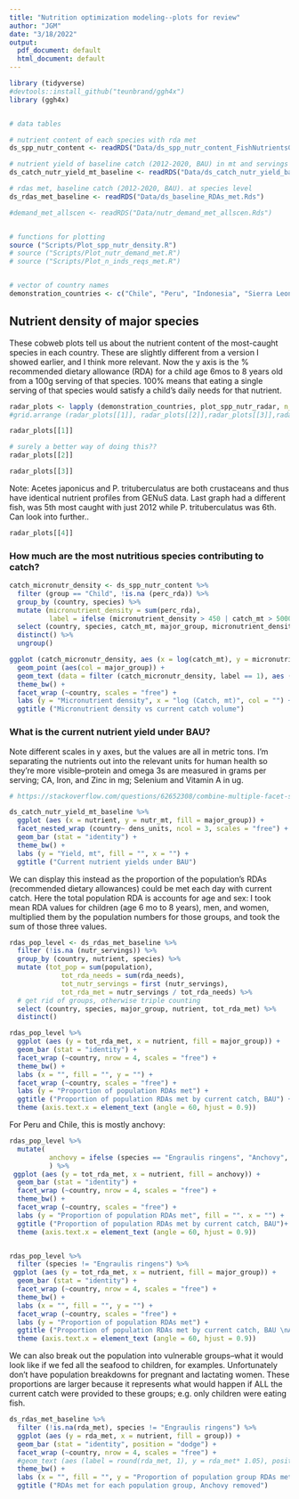 ```yaml
---
title: "Nutrition optimization modeling--plots for review"
author: "JGM"
date: "3/18/2022"
output:
  pdf_document: default
  html_document: default
---
```


```r
library (tidyverse)
#devtools::install_github("teunbrand/ggh4x")
library (ggh4x)


# data tables

# nutrient content of each species with rda met
ds_spp_nutr_content <- readRDS("Data/ds_spp_nutr_content_FishNutrientsGENuS_RDA_groups.Rds")

# nutrient yield of baseline catch (2012-2020, BAU) in mt and servings
ds_catch_nutr_yield_mt_baseline <- readRDS("Data/ds_catch_nutr_yield_baseline.Rds")

# rdas met, baseline catch (2012-2020, BAU). at species level
ds_rdas_met_baseline <- readRDS("Data/ds_baseline_RDAs_met.Rds")

#demand_met_allscen <- readRDS("Data/nutr_demand_met_allscen.Rds")


# functions for plotting
source ("Scripts/Plot_spp_nutr_density.R")
# source ("Scripts/Plot_nutr_demand_met.R")
# source ("Scripts/Plot_n_inds_reqs_met.R")


# vector of country names
demonstration_countries <- c("Chile", "Peru", "Indonesia", "Sierra Leone")
```

## Nutrient density of major species

These cobweb plots tell us about the nutrient content of the most-caught species in each country. These are slightly different from a version I showed earlier, and I think more relevant. Now the y axis is the % recommended dietary allowance (RDA) for a child age 6mos to 8 years old from a 100g serving of that species. 100% means that eating a single serving of that species would satisfy a child's daily needs for that nutrient. 



```r

radar_plots <- lapply (demonstration_countries, plot_spp_nutr_radar, n_spp = 5)
#grid.arrange (radar_plots[[1]], radar_plots[[2]],radar_plots[[3]],radar_plots[[4]], ncol =1)

radar_plots[[1]]

```
```r
# surely a better way of doing this??
radar_plots[[2]]
```
```r
radar_plots[[3]]
```

Note: Acetes japonicus and P. trituberculatus are both crustaceans and thus have identical nutrient profiles from GENuS data. Last graph had a different fish, was 5th most caught with just 2012 while P. trituberculatus was 6th. Can look into further..

```r
radar_plots[[4]]
```

### How much are the most nutritious species contributing to catch?

```r

catch_micronutr_density <- ds_spp_nutr_content %>%
  filter (group == "Child", !is.na (perc_rda)) %>%
  group_by (country, species) %>%
  mutate (micronutrient_density = sum(perc_rda),
          label = ifelse (micronutrient_density > 450 | catch_mt > 500000, 1, 0)) %>%
  select (country, species, catch_mt, major_group, micronutrient_density, label) %>%
  distinct() %>%
  ungroup()

ggplot (catch_micronutr_density, aes (x = log(catch_mt), y = micronutrient_density)) +
  geom_point (aes(col = major_group)) +
  geom_text (data = filter (catch_micronutr_density, label == 1), aes (label = species)) +
  theme_bw() +
  facet_wrap (~country, scales = "free") +
  labs (y = "Micronutrient density", x = "log (Catch, mt)", col = "") +
  ggtitle ("Micronutrient density vs current catch volume")

```

### What is the current nutrient yield under BAU?


Note different scales in y axes, but the values are all in metric tons. I'm separating the nutrients out into the relevant units for human health so they're more visible--protein and omega 3s are measured in grams per serving; CA, Iron, and Zinc in mg; Selenium and Vitamin A in ug. 


```r

# https://stackoverflow.com/questions/62652308/combine-multiple-facet-strips-across-columns-in-ggplot2-facet-wrap

ds_catch_nutr_yield_mt_baseline %>%
  ggplot (aes (x = nutrient, y = nutr_mt, fill = major_group)) +
  facet_nested_wrap (country~ dens_units, ncol = 3, scales = "free") +
  geom_bar (stat = "identity") +
  theme_bw() +
  labs (y = "Yield, mt", fill = "", x = "") +
  ggtitle ("Current nutrient yields under BAU")


```

We can display this instead as the proportion of the population's RDAs (recommended dietary allowances) could be met each day with current catch. Here the total population RDA is accounts for age and sex: I took mean RDA values for children (age 6 mo to 8 years), men, and women, multiplied them by the population numbers for those groups, and took the sum of those three values.



```r

rdas_pop_level <- ds_rdas_met_baseline %>%
  filter (!is.na (nutr_servings)) %>%
  group_by (country, nutrient, species) %>%
  mutate (tot_pop = sum(population),
             tot_rda_needs = sum(rda_needs),
             tot_nutr_servings = first (nutr_servings),
             tot_rda_met = nutr_servings / tot_rda_needs) %>%
  # get rid of groups, otherwise triple counting
  select (country, species, major_group, nutrient, tot_rda_met) %>%
  distinct() 

rdas_pop_level %>%
  ggplot (aes (y = tot_rda_met, x = nutrient, fill = major_group)) +
  geom_bar (stat = "identity") +
  facet_wrap (~country, nrow = 4, scales = "free") +
  theme_bw() +
  labs (x = "", fill = "", y = "") +
  facet_wrap (~country, scales = "free") +
  labs (y = "Proportion of population RDAs met") +
  ggtitle ("Proportion of population RDAs met by current catch, BAU") +
  theme (axis.text.x = element_text (angle = 60, hjust = 0.9))

```


For Peru and Chile, this is mostly anchovy: 

```r

rdas_pop_level %>%
  mutate(
          anchovy = ifelse (species == "Engraulis ringens", "Anchovy", "Other")
          ) %>%
 ggplot (aes (y = tot_rda_met, x = nutrient, fill = anchovy)) +
  geom_bar (stat = "identity") +
  facet_wrap (~country, nrow = 4, scales = "free") +
  theme_bw() +
  facet_wrap (~country, scales = "free") +
  labs (y = "Proportion of population RDAs met", fill = "". x = "") +
  ggtitle ("Proportion of population RDAs met by current catch, BAU")+
  theme (axis.text.x = element_text (angle = 60, hjust = 0.9))


rdas_pop_level %>%
  filter (species != "Engraulis ringens") %>% 
 ggplot (aes (y = tot_rda_met, x = nutrient, fill = major_group)) +
  geom_bar (stat = "identity") +
  facet_wrap (~country, nrow = 4, scales = "free") +
  theme_bw() +
  labs (x = "", fill = "", y = "") +
  facet_wrap (~country, scales = "free") +
  labs (y = "Proportion of population RDAs met") +
  ggtitle ("Proportion of population RDAs met by current catch, BAU \nAnchovy removed")+
  theme (axis.text.x = element_text (angle = 60, hjust = 0.9))

```

We can also break out the population into vulnerable groups--what it would look like if we fed all the seafood to children, for examples. Unfortunately don't have population breakdowns for pregnant and lactating women. These proportions are larger because it represents what would happen if ALL the current catch were provided to these groups; e.g. only children were eating fish. 

```r

ds_rdas_met_baseline %>%
  filter (!is.na(rda_met), species != "Engraulis ringens") %>%
  ggplot (aes (y = rda_met, x = nutrient, fill = group)) +
  geom_bar (stat = "identity", position = "dodge") +
  facet_wrap (~country, nrow = 4, scales = "free") +
  #geom_text (aes (label = round(rda_met, 1), y = rda_met* 1.05), position = position_dodge(width = 1)) +
  theme_bw() +
  labs (x = "", fill = "", y = "Proportion of population group RDAs met") +
  ggtitle ("RDAs met for each population group, Anchovy removed")

```

